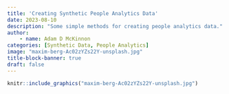 ```yaml
---
title: 'Creating Synthetic People Analytics Data'
date: 2023-08-10
description: "Some simple methods for creating people analytics data."
author: 
    - name: Adam D McKinnon
categories: [Synthetic Data, People Analytics]
image: "maxim-berg-Ac02zYZs22Y-unsplash.jpg"
title-block-banner: true
draft: false
---
```


```r
knitr::include_graphics("maxim-berg-Ac02zYZs22Y-unsplash.jpg")
  
```

<br>

## 
